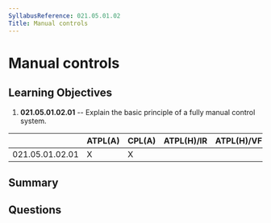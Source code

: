 ```yaml
---
SyllabusReference: 021.05.01.02
Title: Manual controls
---
```


# Manual controls

## Learning Objectives

1. **021.05.01.02.01** -- Explain the basic principle of a fully manual control
   system.

|                 | ATPL(A) | CPL(A) | ATPL(H)/IR | ATPL(H)/VFR | CPL(H) | IR  | CBIR(A) |
| --------------- | ------- | ------ | ---------- | ----------- | ------ | --- | ------- |
| 021.05.01.02.01 | X       | X      |            |             |        |     |         |

## Summary

## Questions
